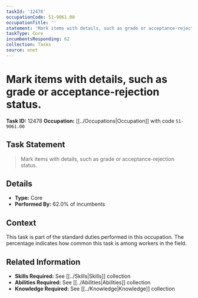 ```yaml
---
taskId: '12478'
occupationCode: 51-9061.00
occupationTitle: ''
statement: 'Mark items with details, such as grade or acceptance-rejection status.'
taskType: Core
incumbentsResponding: 62
collection: Tasks
source: onet
---
```

# Mark items with details, such as grade or acceptance-rejection status.

**Task ID:** 12478
**Occupation:** [[../Occupations|Occupation]] with code `51-9061.00`

## Task Statement

> Mark items with details, such as grade or acceptance-rejection status.

## Details

- **Type:** Core
- **Performed By:** 62.0% of incumbents

## Context

This task is part of the standard duties performed in this occupation. The percentage indicates how common this task is among workers in the field.

## Related Information

- **Skills Required:** See [[../Skills|Skills]] collection
- **Abilities Required:** See [[../Abilities|Abilities]] collection
- **Knowledge Required:** See [[../Knowledge|Knowledge]] collection
